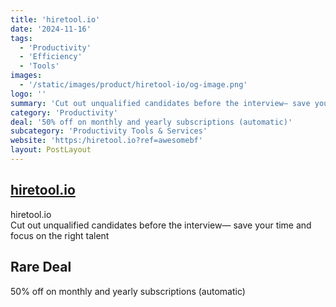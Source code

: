 ```yaml
---
title: 'hiretool.io'
date: '2024-11-16'
tags:
  - 'Productivity'
  - 'Efficiency'
  - 'Tools'
images:
  - '/static/images/product/hiretool-io/og-image.png'
logo: ''
summary: 'Cut out unqualified candidates before the interview— save your time and focus on the right talent'
category: 'Productivity'
deal: '50% off on monthly and yearly subscriptions (automatic)'
subcategory: 'Productivity Tools & Services'
website: 'https:/hiretool.io?ref=awesomebf'
layout: PostLayout
---
```


## [hiretool.io](https:/hiretool.io?ref=awesomebf)

hiretool.io <br/>
Cut out unqualified candidates before the interview— save your time and focus on the right talent

## Rare Deal

50% off on monthly and yearly subscriptions (automatic)
